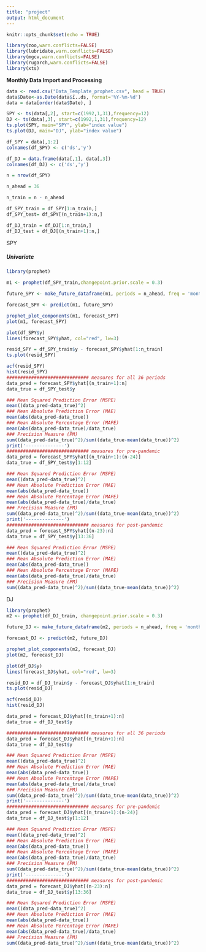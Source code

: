 ---
title: "project"
output: html_document
---

```{r setup, include=FALSE}
knitr::opts_chunk$set(echo = TRUE)
```

```{r library}
library(zoo,warn.conflicts=FALSE)
library(lubridate,warn.conflicts=FALSE)
library(mgcv,warn.conflicts=FALSE)
library(rugarch,warn.conflicts=FALSE)
library(xts)
```

**Monthly Data Import and Processing**
```{r Read Montly Data}
data <- read.csv("Data_Template_prophet.csv", head = TRUE)
data$Date<-as.Date(data$ï..ds, format='%Y-%m-%d')
data = data[order(data$Date), ]
```

```{r plots for main data}
SPY <- ts(data[,2], start=c(1992,1,31),frequency=12)
DJ <- ts(data[,3], start=c(1992,1,31),frequency=12)
ts.plot(SPY, main="SPY", ylab="index value")
ts.plot(DJ, main="DJ", ylab="index value")
```

```{r prophet pre-covid}
df_SPY = data[,1:2]
colnames(df_SPY) <- c('ds','y')

df_DJ = data.frame(data[,1], data[,3])
colnames(df_DJ) <- c('ds','y')

n = nrow(df_SPY)

n_ahead = 36

n_train = n - n_ahead

df_SPY_train = df_SPY[1:n_train,]
df_SPY_test= df_SPY[(n_train+1):n,]

df_DJ_train = df_DJ[1:n_train,]
df_DJ_test = df_DJ[(n_train+1):n,]

```


######################## SPY ######################
##### Univariate

```{r predict SPY}
library(prophet)

m1 <- prophet(df_SPY_train,changepoint.prior.scale = 0.3)

future_SPY <- make_future_dataframe(m1, periods = n_ahead, freq = 'month')

forecast_SPY <- predict(m1, future_SPY)

prophet_plot_components(m1, forecast_SPY)
plot(m1, forecast_SPY)

plot(df_SPY$y)
lines(forecast_SPY$yhat, col="red", lw=3)

resid_SPY = df_SPY_train$y - forecast_SPY$yhat[1:n_train]
ts.plot(resid_SPY)

acf(resid_SPY)
hist(resid_SPY)
############################## measures for all 36 periods
data_pred = forecast_SPY$yhat[(n_train+1):n]
data_true = df_SPY_test$y

### Mean Squared Prediction Error (MSPE)
mean((data_pred-data_true)^2)
### Mean Absolute Prediction Error (MAE)
mean(abs(data_pred-data_true))
### Mean Absolute Percentage Error (MAPE)
mean(abs(data_pred-data_true)/data_true)
### Precision Measure (PM)
sum((data_pred-data_true)^2)/sum((data_true-mean(data_true))^2)
print('--------------')
############################## measures for pre-pandemic
data_pred = forecast_SPY$yhat[(n_train+1):(n-24)]
data_true = df_SPY_test$y[1:12]

### Mean Squared Prediction Error (MSPE)
mean((data_pred-data_true)^2)
### Mean Absolute Prediction Error (MAE)
mean(abs(data_pred-data_true))
### Mean Absolute Percentage Error (MAPE)
mean(abs(data_pred-data_true)/data_true)
### Precision Measure (PM)
sum((data_pred-data_true)^2)/sum((data_true-mean(data_true))^2)
print('--------------')
############################## measures for post-pandemic
data_pred = forecast_SPY$yhat[(n-23):n]
data_true = df_SPY_test$y[13:36]

### Mean Squared Prediction Error (MSPE)
mean((data_pred-data_true)^2)
### Mean Absolute Prediction Error (MAE)
mean(abs(data_pred-data_true))
### Mean Absolute Percentage Error (MAPE)
mean(abs(data_pred-data_true)/data_true)
### Precision Measure (PM)
sum((data_pred-data_true)^2)/sum((data_true-mean(data_true))^2)

```

###################### DJ ##########################

```{r predict DJ}
library(prophet)
m2 <- prophet(df_DJ_train, changepoint.prior.scale = 0.3)

future_DJ <- make_future_dataframe(m2, periods = n_ahead, freq = 'month')

forecast_DJ <- predict(m2, future_DJ)

prophet_plot_components(m2, forecast_DJ)
plot(m2, forecast_DJ)

plot(df_DJ$y)
lines(forecast_DJ$yhat, col="red", lw=3)

resid_DJ = df_DJ_train$y - forecast_DJ$yhat[1:n_train]
ts.plot(resid_DJ)

acf(resid_DJ)
hist(resid_DJ)

data_pred = forecast_DJ$yhat[(n_train+1):n]
data_true = df_DJ_test$y

############################## measures for all 36 periods
data_pred = forecast_DJ$yhat[(n_train+1):n]
data_true = df_DJ_test$y

### Mean Squared Prediction Error (MSPE)
mean((data_pred-data_true)^2)
### Mean Absolute Prediction Error (MAE)
mean(abs(data_pred-data_true))
### Mean Absolute Percentage Error (MAPE)
mean(abs(data_pred-data_true)/data_true)
### Precision Measure (PM)
sum((data_pred-data_true)^2)/sum((data_true-mean(data_true))^2)
print('--------------')
############################## measures for pre-pandemic
data_pred = forecast_DJ$yhat[(n_train+1):(n-24)]
data_true = df_DJ_test$y[1:12]

### Mean Squared Prediction Error (MSPE)
mean((data_pred-data_true)^2)
### Mean Absolute Prediction Error (MAE)
mean(abs(data_pred-data_true))
### Mean Absolute Percentage Error (MAPE)
mean(abs(data_pred-data_true)/data_true)
### Precision Measure (PM)
sum((data_pred-data_true)^2)/sum((data_true-mean(data_true))^2)
print('--------------')
############################## measures for post-pandemic
data_pred = forecast_DJ$yhat[(n-23):n]
data_true = df_DJ_test$y[13:36]

### Mean Squared Prediction Error (MSPE)
mean((data_pred-data_true)^2)
### Mean Absolute Prediction Error (MAE)
mean(abs(data_pred-data_true))
### Mean Absolute Percentage Error (MAPE)
mean(abs(data_pred-data_true)/data_true)
### Precision Measure (PM)
sum((data_pred-data_true)^2)/sum((data_true-mean(data_true))^2)


```


